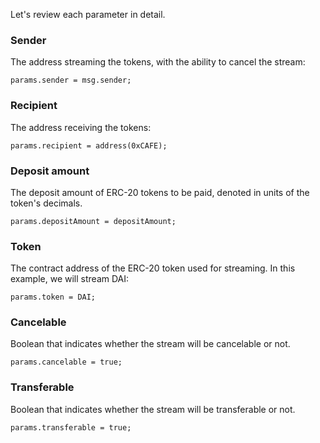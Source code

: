 Let's review each parameter in detail.

### Sender

The address streaming the tokens, with the ability to cancel the stream:

```solidity
params.sender = msg.sender;
```

### Recipient

The address receiving the tokens:

```solidity
params.recipient = address(0xCAFE);
```

### Deposit amount

The deposit amount of ERC-20 tokens to be paid, denoted in units of the token's decimals.

```solidity
params.depositAmount = depositAmount;
```

### Token

The contract address of the ERC-20 token used for streaming. In this example, we will stream DAI:

```solidity
params.token = DAI;
```

### Cancelable

Boolean that indicates whether the stream will be cancelable or not.

```solidity
params.cancelable = true;
```

### Transferable

Boolean that indicates whether the stream will be transferable or not.

```solidity
params.transferable = true;
```
